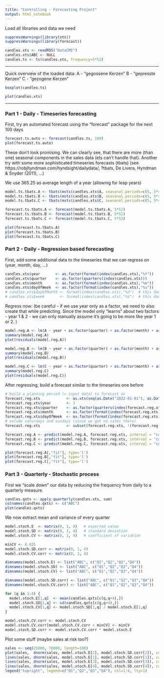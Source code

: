 ```yaml
---
title: "Controlling - Forecasting Project"
output: html_notebook
---
```


Load all libraries and data we need
```r
suppressWarnings(library(xts))
suppressWarnings(library(forecast))

candles.xts <- readRDS("DataCMI")
candles.xts$ABC <- NULL
candles.ts <- ts(candles.xts, frequency=5*52)
```

---

Quick overview of the loaded data:
A - "gegossene Kerzen"
B - "gepresste Kerzen"
C - "gezogene Kerzen"
```r
boxplot(candles.ts)

plot(candles.xts)
```

---

### Part 1 - Daily - Timeseries forecasting

First, try an automated forecast using the "forecast" package for the next 100 days
```r
forecast.ts.auto <- forecast(candles.ts, 100)
plot(forecast.ts.auto)
```

These don't look promising. We can clearly see, that there are more (than one) seasonal components in the sales data (ets can't handle that).
Another try with some more sophisticated timeseries forecasts (tbats)
(see https://robjhyndman.com/hyndsight/dailydata/, ?tbats, De Livera, Hyndman & Snyder (2011), ...)

We use 365.25 as average length of a year (allowing for leap years)
```r
model.ts.tbats.A <- tbats(msts(candles.xts$A, seasonal.periods=c(5, 5*4, 5*4*3, 5*52)))
model.ts.tbats.B <- tbats(msts(candles.xts$B, seasonal.periods=c(5, 5*4, 5*4*3, 5*52)))
model.ts.tbats.C <- tbats(msts(candles.xts$C, seasonal.periods=c(5, 5*4, 5*4*3, 5*52)))

forecast.ts.tbats.A <- forecast(model.ts.tbats.A, 5*52)
forecast.ts.tbats.B <- forecast(model.ts.tbats.B, 5*52)
forecast.ts.tbats.C <- forecast(model.ts.tbats.C, 5*52)

plot(forecast.ts.tbats.A)
plot(forecast.ts.tbats.B)
plot(forecast.ts.tbats.C)
```


### Part 2 - Daily - Regression based forecasting

First, add some additional data to the timeseries that we can regress on (year, month, day, ...)
```r
candles.xts$year       <- as.factor(format(index(candles.xts),"%Y"))
candles.xts$quarter    <- as.factor(quarters(index(candles.xts)))
candles.xts$month      <- as.factor(format(index(candles.xts),"%m"))
candles.xts$dayOfWeek  <- as.factor(format(index(candles.xts),"%u"))
# candles.xts$dayOfMonth <- format(index(candles.xts),"%d")  # this doesn't seem to have any statistical significance - drop it
# candles.xts$week       <- format(index(candles.xts),"%V")  # this doesn't seem to have any statistical significance - drop it
```



Regress now:
(be careful - if we use year only as a factor, we need to also create that while predicting. Since the model only "learns" about
two factors - year 1 & 2 - we can only manually assume it's going to be more like year 1 or 2. )
```r
model.reg.A <- lm(A ~ year + as.factor(quarter) + as.factor(month) + as.factor(dayOfWeek), data=candles.xts)
summary(model.reg.A)
plot(residuals(model.reg.A))

model.reg.B <- lm(B ~ year + as.factor(quarter) + as.factor(month) + as.factor(dayOfWeek), data=candles.xts)
summary(model.reg.B)
plot(residuals(model.reg.B))

model.reg.C <- lm(C ~ year + as.factor(quarter) + as.factor(month) + as.factor(dayOfWeek), data=candles.xts)
summary(model.reg.C)
plot(residuals(model.reg.C))
```

After regressing, build a forecast similar to the timeseries one before
```r
# build a planning period (= input data) to forecast on
forecast.reg.xts            <- as.xts(seq(as.Date("2022-01-01"), as.Date("2022-12-31"),by='day'))
forecast.reg.xts$year       <- 3
forecast.reg.xts$quarter    <- as.factor(quarters(index(forecast.reg.xts)))
forecast.reg.xts$month      <- as.factor(format(index(forecast.reg.xts), "%m"))
forecast.reg.xts$dayOfWeek  <- as.factor(format(index(forecast.reg.xts), "%u"))
# exlude saturdays and sundays (since we got no sales there)
forecast.reg.xts            <- subset(forecast.reg.xts, !(forecast.reg.xts$dayOfWeek %in% c(6,7)))

forecast.reg.A <- predict(model.reg.A, forecast.reg.xts, interval = "confidence")
forecast.reg.B <- predict(model.reg.B, forecast.reg.xts, interval = "confidence")
forecast.reg.C <- predict(model.reg.C, forecast.reg.xts, interval = "confidence")

plot(forecast.reg.A[,"fit"], type='l')
plot(forecast.reg.B[,"fit"], type='l')
plot(forecast.reg.C[,"fit"], type='l')

```



### Part 3 - Quarterly - Stochastic process

First we "scale down" our data by reducing the frequency from daily to a quarterly measure.
```r
candles.qxts <- apply.quarterly(candles.xts, sum)
colnames(candles.qxts) <- c("ABC")
plot(candles.qxts)
```

We now extract mean and variance of every quarter
```r
model.stoch.E  <- matrix(0, 1, 4)   # expected value
model.stoch.SD <- matrix(0, 1, 4)   # standard deviation
model.stoch.CV <- matrix(0, 1, 4)   # coefficient of variation

minCV <- 0.025
model.stoch.SD.corr <- matrix(0, 1, 4)
model.stoch.CV.corr <- matrix(0, 1, 4)

dimnames(model.stoch.E) <- list("ABC", c("Q1","Q2","Q3","Q4"))
dimnames(model.stoch.SD) <- list("ABC", c("Q1","Q2","Q3","Q4"))
dimnames(model.stoch.CV) <- list("ABC", c("Q1","Q2","Q3","Q4"))

dimnames(model.stoch.SD.corr) <- list("ABC", c("Q1","Q2","Q3","Q4"))
dimnames(model.stoch.CV.corr) <- list("ABC", c("Q1","Q2","Q3","Q4"))

for (q in 1:4) {
  model.stoch.E[1,q]  <- mean(candles.qxts[c(q,q+4),])
  model.stoch.SD[1,q] <- sd(candles.qxts[c(q,q+4),])
  model.stoch.CV[1,q] <- model.stoch.SD[1,q] / model.stoch.E[1,q]
}

model.stoch.CV.corr <- model.stoch.CV
model.stoch.CV.corr[model.stoch.CV.corr < minCV] <- minCV
model.stoch.SD.corr <- model.stoch.CV.corr * model.stoch.E
```

Plot some stuff (maybe sales at risk too?)
```r
sales <- seq(25000, 70000, length=100)
plot(sales,  dnorm(sales, model.stoch.E[2], model.stoch.SD.corr[2]), col="red", type="l")
lines(sales, dnorm(sales, model.stoch.E[1], model.stoch.SD.corr[1]), col="black")
lines(sales, dnorm(sales, model.stoch.E[3], model.stoch.SD.corr[3]), col="green")
lines(sales, dnorm(sales, model.stoch.E[4], model.stoch.SD.corr[4]), col="blue")
legend("topright", legend=c("Q1","Q2","Q3","Q4"), col=1:4, lty=1)
```









